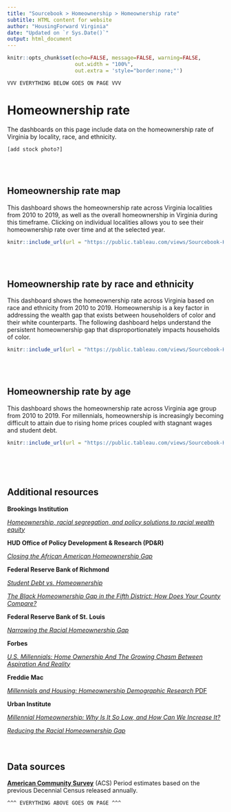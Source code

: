 ```yaml
---
title: "Sourcebook > Homeownership > Homeownership rate"
subtitle: HTML content for website
author: "HousingForward Virginia"
date: "Updated on `r Sys.Date()`"
output: html_document
---
```


```r
knitr::opts_chunk$set(echo=FALSE, message=FALSE, warning=FALSE,
                      out.width = "100%",
                      out.extra = 'style="border:none;"')
```

```
VVV EVERYTHING BELOW GOES ON PAGE VVV
```

# Homeownership rate

The dashboards on this page include data on the homeownership rate of Virginia by
locality, race, and ethnicity. 

```
[add stock photo?]
```
<br>
<br>

## Homeownership rate map

This dashboard shows the homeownership rate across Virginia localities from 2010 to
2019, as well as the overall homeownership in Virginia during this timeframe. Clicking
on individual localities allows you to see their homeownership rate over time and at
the selected year.

```r
knitr::include_url(url = "https://public.tableau.com/views/Sourcebook-Homeowershipratemap/ho_map_db?:showVizHome=no&:embed=true", height = "500px")
```
<br>
<br>

## Homeownership rate by race and ethnicity

This dashboard shows the homeownership rate across Virginia based on race and ethnicity 
from 2010 to 2019. Homeownership is a key factor in addressing the wealth gap that exists
between householders of color and their white counterparts. The following dashboard helps 
understand the persistent homeownership gap that disproportionately impacts households of 
color.

```r
knitr::include_url(url = "https://public.tableau.com/views/Sourcebook-Homeowershipgap/Statewide?:showVizHome=no&:embed=true", height = "500px")
```
<br>
<br>

## Homeownership rate by age

This dashboard shows the homeownership rate across Virginia age group from 2010 to 
2019. For millennials, homeownership is increasingly becoming difficult to attain due 
to rising home prices coupled with stagnant wages and student debt. 

```r
knitr::include_url(url = "https://public.tableau.com/views/Sourcebook-Homeownershipratebyage/Statewide?:showVizHome=no&:embed=true", height = "500px")
```
<br>
<br>
<br>

## Additional resources

**Brookings Institution**

[*Homeownership, racial segregation, and policy solutions to racial wealth equity*](https://www.brookings.edu/essay/homeownership-racial-segregation-and-policies-for-racial-wealth-equity/)

**HUD Office of Policy Development & Research (PD&R)**

[*Closing the African American Homeownership Gap*](https://www.huduser.gov/portal/pdredge/pdr-edge-featd-article-032221.html)

**Federal Reserve Bank of Richmond**

[*Student Debt vs. Homeownership*](https://www.richmondfed.org/publications/research/econ_focus/2017/q4/around_the_fed)

[*The Black Homeownership Gap in the Fifth District: How Does Your County Compare?*](https://www.richmondfed.org/publications/community_development/5th_district_footprint/2018/footprint_201810)

**Federal Reserve Bank of St. Louis**

[*Narrowing the Racial Homeownership Gap*](https://www.stlouisfed.org/open-vault/2021/november/narrowing-the-racial-homeownership-gap)

**Forbes**

[*U.S. Millennials: Home Ownership And The Growing Chasm Between Aspiration And Reality*](https://www.forbes.com/sites/nigelwilson/2021/08/18/us-millennials-home-ownership-and-the-growing-chasm-between-aspiration-and-reality/?sh=1e8288fc5498)

**Freddie Mac**

[*Millennials and Housing: Homeownership Demographic Research* PDF](https://sf.freddiemac.com/content/_assets/resources/pdf/fact-sheet/millennial-playbook_millennials-and-housing.pdf)

**Urban Institute**

[*Millennial Homeownership: Why Is It So Low, and How Can We Increase It?*](https://www.urban.org/research/publication/millennial-homeownership)

[*Reducing the Racial Homeownership Gap*](https://www.urban.org/policy-centers/housing-finance-policy-center/projects/reducing-racial-homeownership-gap)
<br>
<br>
<br>

## Data sources

[**American Community Survey**](https://www.census.gov/programs-surveys/acs) (ACS)
Period estimates based on the previous Decennial Census released annually. 


```
^^^ EVERYTHING ABOVE GOES ON PAGE ^^^
```